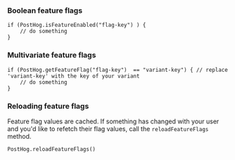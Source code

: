 ### Boolean feature flags

```android
if (PostHog.isFeatureEnabled("flag-key") ) {
    // do something
}
```

### Multivariate feature flags

```android
if (PostHog.getFeatureFlag("flag-key")  == "variant-key") { // replace 'variant-key' with the key of your variant
    // do something
}
```

### Reloading feature flags

Feature flag values are cached. If something has changed with your user and you'd like to refetch their flag values, call the `reloadFeatureFlags` method.

```android
PostHog.reloadFeatureFlags()
```